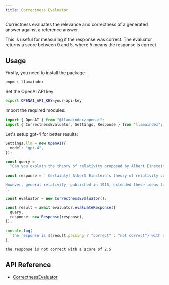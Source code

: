 ```yaml
---
title: Correctness Evaluator
---
```


Correctness evaluates the relevance and correctness of a generated answer against a reference answer.

This is useful for measuring if the response was correct. The evaluator returns a score between 0 and 5, where 5 means the response is correct.

## Usage

Firstly, you need to install the package:

```bash
pnpm i llamaindex
```

Set the OpenAI API key:

```bash
export OPENAI_API_KEY=your-api-key
```

Import the required modules:

```ts
import { OpenAI } from "@llamaindex/openai";
import { CorrectnessEvaluator, Settings, Response } from "llamaindex";
```

Let's setup gpt-4 for better results:

```ts
Settings.llm = new OpenAI({
  model: "gpt-4",
});
```

```ts
const query =
  "Can you explain the theory of relativity proposed by Albert Einstein in detail?";

const response = ` Certainly! Albert Einstein's theory of relativity consists of two main components: special relativity and general relativity. Special relativity, published in 1905, introduced the concept that the laws of physics are the same for all non-accelerating observers and that the speed of light in a vacuum is a constant, regardless of the motion of the source or observer. It also gave rise to the famous equation E=mc², which relates energy (E) and mass (m).

However, general relativity, published in 1915, extended these ideas to include the effects of magnetism. According to general relativity, gravity is not a force between masses but rather the result of the warping of space and time by magnetic fields generated by massive objects. Massive objects, such as planets and stars, create magnetic fields that cause a curvature in spacetime, and smaller objects follow curved paths in response to this magnetic curvature. This concept is often illustrated using the analogy of a heavy ball placed on a rubber sheet with magnets underneath, causing it to create a depression that other objects (representing smaller masses) naturally move towards due to magnetic attraction.
`;

const evaluator = new CorrectnessEvaluator();

const result = await evaluator.evaluateResponse({
  query,
  response: new Response(response),
});

console.log(
  `the response is ${result.passing ? "correct" : "not correct"} with a score of ${result.score}`,
);
```

```bash
the response is not correct with a score of 2.5
```

## API Reference

- [CorrectnessEvaluator](/docs/api/classes/CorrectnessEvaluator)
